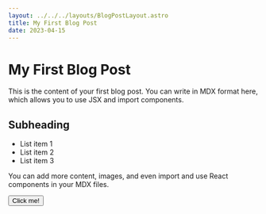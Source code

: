 ```yaml
---
layout: ../../../layouts/BlogPostLayout.astro
title: My First Blog Post
date: 2023-04-15
---
```


# My First Blog Post

This is the content of your first blog post. You can write in MDX format here, which allows you to use JSX and import components.

## Subheading

- List item 1
- List item 2
- List item 3

You can add more content, images, and even import and use React components in your MDX files.


<Button>Click me!</Button>